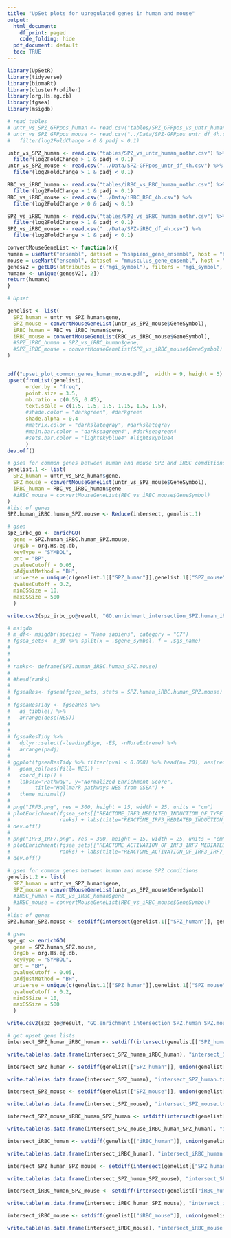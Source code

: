 ```yaml
---
title: "UpSet plots for upregulated genes in human and mouse"
output:
  html_document:
    df_print: paged
    code_folding: hide
  pdf_document: default
  toc: TRUE
---
```


```r
library(UpSetR)
library(tidyverse)
library(biomaRt)
library(clusterProfiler)
library(org.Hs.eg.db)
library(fgsea)
library(msigdb)
```

```r
# read tables
# untr_vs_SPZ_GFPpos_human <- read.csv("tables/SPZ_GFPpos_vs_untr_human.csv")
# untr_vs_SPZ_GFPpos_mouse <- read.csv("../Data/SPZ-GFPpos_untr_df_4h.csv") %>% 
#   filter(log2FoldChange > 0 & padj < 0.1)

untr_vs_SPZ_human <- read.csv("tables/SPZ_vs_untr_human_nothr.csv") %>%
  filter(log2FoldChange > 1 & padj < 0.1)
untr_vs_SPZ_mouse <- read.csv("../Data/SPZ-GFPpos_untr_df_4h.csv") %>%
  filter(log2FoldChange > 1 & padj < 0.1)

RBC_vs_iRBC_human <- read.csv("tables/iRBC_vs_RBC_human_nothr.csv") %>% 
  filter(log2FoldChange > 1 & padj < 0.1)
RBC_vs_iRBC_mouse <- read.csv("../Data/iRBC_RBC_4h.csv") %>% 
  filter(log2FoldChange > 0 & padj < 0.1)

SPZ_vs_iRBC_human <- read.csv("tables/SPZ_vs_iRBC_human_nothr.csv") %>%
  filter(log2FoldChange > 1 & padj < 0.1)
SPZ_vs_iRBC_mouse <- read.csv("../Data/SPZ-iRBC_df_4h.csv") %>%
  filter(log2FoldChange > 1 & padj < 0.1)
```

```r
convertMouseGeneList <- function(x){
human = useMart("ensembl", dataset = "hsapiens_gene_ensembl", host = "https://dec2021.archive.ensembl.org")
mouse = useMart("ensembl", dataset = "mmusculus_gene_ensembl", host = "https://dec2021.archive.ensembl.org")
genesV2 = getLDS(attributes = c("mgi_symbol"), filters = "mgi_symbol", values = x , mart = mouse, attributesL = c("hgnc_symbol"), martL = human, uniqueRows=T)
humanx <- unique(genesV2[, 2])
return(humanx)
}
```


```r
# Upset

genelist <- list(
  SPZ_human = untr_vs_SPZ_human$gene,
  SPZ_mouse = convertMouseGeneList(untr_vs_SPZ_mouse$GeneSymbol),
  iRBC_human = RBC_vs_iRBC_human$gene,
  iRBC_mouse = convertMouseGeneList(RBC_vs_iRBC_mouse$GeneSymbol),
  #SPZ_iRBC_human = SPZ_vs_iRBC_human$gene,
  #SPZ_iRBC_mouse = convertMouseGeneList(SPZ_vs_iRBC_mouse$GeneSymbol)
)


pdf("upset_plot_common_genes_human_mouse.pdf",  width = 9, height = 5)
upset(fromList(genelist),
      order.by = "freq",
      point.size = 3.5,
      mb.ratio = c(0.55, 0.45),
      text.scale = c(1.5, 1.5, 1.5, 1.15, 1.5, 1.5),
      #shade.color = "darkgreen", #darkgreen
      shade.alpha = 0.4
      #matrix.color = "darkslategray", #darkslategray
      #main.bar.color = "darkseagreen4", #darkseagreen4
      #sets.bar.color = "lightskyblue4" #lightskyblue4
      )
dev.off()
```

```r
# gsea for common genes between human and mouse SPZ and iRBC comditions, except iRBC_mouse
genelist.1 <- list(
  SPZ_human = untr_vs_SPZ_human$gene,
  SPZ_mouse = convertMouseGeneList(untr_vs_SPZ_mouse$GeneSymbol),
  iRBC_human = RBC_vs_iRBC_human$gene
  #iRBC_mouse = convertMouseGeneList(RBC_vs_iRBC_mouse$GeneSymbol)
)
#list of genes
SPZ.human_iRBC.human_SPZ.mouse <- Reduce(intersect, genelist.1)

# gsea
spz_irbc_go <- enrichGO(
  gene = SPZ.human_iRBC.human_SPZ.mouse, 
  OrgDb = org.Hs.eg.db, 
  keyType = "SYMBOL", 
  ont = "BP", 
  pvalueCutoff = 0.05, 
  pAdjustMethod = "BH", 
  universe = unique(c(genelist.1[["SPZ_human"]],genelist.1[["SPZ_mouse"]],genelist.1[["iRBC_human"]])),
  qvalueCutoff = 0.2, 
  minGSSize = 10, 
  maxGSSize = 500
  )

write.csv2(spz_irbc_go@result, "GO.enrichment_intersection_SPZ.human_iRBC.human_SPZ.mouse.csv", row.names = F, quote = F)

# msigdb
# m_df<- msigdbr(species = "Homo sapiens", category = "C7")
# fgsea_sets<- m_df %>% split(x = .$gene_symbol, f = .$gs_name)
# 
# 
# 
# ranks<- deframe(SPZ.human_iRBC.human_SPZ.mouse)
# 
# #head(ranks)
# 
# fgseaRes<- fgsea(fgsea_sets, stats = SPZ.human_iRBC.human_SPZ.mouse)
# 
# fgseaResTidy <- fgseaRes %>%
#   as_tibble() %>%
#   arrange(desc(NES))
# 
# 
# fgseaResTidy %>% 
#   dplyr::select(-leadingEdge, -ES, -nMoreExtreme) %>% 
#   arrange(padj) 
# 
# ggplot(fgseaResTidy %>% filter(pval < 0.008) %>% head(n= 20), aes(reorder(pathway, NES), NES)) +
#   geom_col(aes(fill= NES)) +
#   coord_flip() +
#   labs(x="Pathway", y="Normalized Enrichment Score",
#        title="Hallmark pathways NES from GSEA") + 
#   theme_minimal()
# 
# png("IRF3.png", res = 300, height = 15, width = 25, units = "cm")
# plotEnrichment(fgsea_sets[["REACTOME_IRF3_MEDIATED_INDUCTION_OF_TYPE_I_IFN"]],
#                ranks) + labs(title="REACTOME_IRF3_MEDIATED_INDUCTION_OF_TYPE_I_IFN")
# dev.off()
# 
# png("IRF3_IRF7.png", res = 300, height = 15, width = 25, units = "cm")
# plotEnrichment(fgsea_sets[["REACTOME_ACTIVATION_OF_IRF3_IRF7_MEDIATED_BY_TBK1_IKK_EPSILON"]],
#                ranks) + labs(title="REACTOME_ACTIVATION_OF_IRF3_IRF7_MEDIATED_BY_TBK1_IKK_EPSILON")
# dev.off()

```

```r
# gsea for common genes between human and mouse SPZ comditions
genelist.2 <- list(
  SPZ_human = untr_vs_SPZ_human$gene,
  SPZ_mouse = convertMouseGeneList(untr_vs_SPZ_mouse$GeneSymbol)
  #iRBC_human = RBC_vs_iRBC_human$gene
  #iRBC_mouse = convertMouseGeneList(RBC_vs_iRBC_mouse$GeneSymbol)
)
#list of genes
SPZ.human_SPZ.mouse <- setdiff(intersect(genelist.1[["SPZ_human"]], genelist.1[["SPZ_mouse"]]), SPZ.human_iRBC.human_SPZ.mouse)

# gsea
spz_go <- enrichGO(
  gene = SPZ.human_SPZ.mouse, 
  OrgDb = org.Hs.eg.db, 
  keyType = "SYMBOL", 
  ont = "BP", 
  pvalueCutoff = 0.05, 
  pAdjustMethod = "BH", 
  universe = unique(c(genelist.1[["SPZ_human"]],genelist.1[["SPZ_mouse"]])),
  qvalueCutoff = 0.2, 
  minGSSize = 10, 
  maxGSSize = 500
  )

write.csv2(spz_go@result, "GO.enrichment_intersection_SPZ.human_SPZ.mouse.csv", row.names = F, quote = F)

```

```r
# get upset gene lists
intersect_SPZ_human_iRBC_human <- setdiff(intersect(genelist[["SPZ_human"]], genelist[["iRBC_human"]]), union(genelist[["SPZ_mouse"]], genelist[["iRBC_mouse"]]))

write.table(as.data.frame(intersect_SPZ_human_iRBC_human), "intersect_SPZ_human_iRBC_human.txt", row.names = F, quote = F)

intersect_SPZ_human <- setdiff(genelist[["SPZ_human"]], union(genelist[["iRBC_human"]], union(genelist[["SPZ_mouse"]], genelist[["iRBC_mouse"]])))

write.table(as.data.frame(intersect_SPZ_human), "intersect_SPZ_human.txt", row.names = F, quote = F)

intersect_SPZ_mouse <- setdiff(genelist[["SPZ_mouse"]], union(genelist[["iRBC_human"]], union(genelist[["SPZ_human"]], genelist[["iRBC_mouse"]])))

write.table(as.data.frame(intersect_SPZ_mouse), "intersect_SPZ_mouse.txt", row.names = F, quote = F)

intersect_SPZ_mouse_iRBC_human_SPZ_human <- setdiff(intersect(genelist[["SPZ_mouse"]], intersect(genelist[["iRBC_human"]], genelist[["SPZ_human"]])),  genelist[["iRBC_mouse"]])

write.table(as.data.frame(intersect_SPZ_mouse_iRBC_human_SPZ_human), "intersect_SPZ_mouse_iRBC_human_SPZ_human.txt", row.names = F, quote = F)

intersect_iRBC_human <- setdiff(genelist[["iRBC_human"]], union(genelist[["SPZ_human"]], union(genelist[["SPZ_mouse"]], genelist[["iRBC_mouse"]])))

write.table(as.data.frame(intersect_iRBC_human), "intersect_iRBC_human.txt", row.names = F, quote = F)

intersect_SPZ_human_SPZ_mouse <- setdiff(intersect(genelist[["SPZ_human"]], genelist[["SPZ_mouse"]]), union(genelist[["iRBC_human"]], genelist[["iRBC_mouse"]]))

write.table(as.data.frame(intersect_SPZ_human_SPZ_mouse), "intersect_SPZ_human_SPZ_mouse.txt", row.names = F, quote = F)

intersect_iRBC_human_SPZ_mouse <- setdiff(intersect(genelist[["iRBC_human"]], genelist[["SPZ_mouse"]]), union(genelist[["SPZ_human"]], genelist[["iRBC_mouse"]]))

write.table(as.data.frame(intersect_iRBC_human_SPZ_mouse), "intersect_iRBC_human_SPZ_mouse.txt", row.names = F, quote = F)

intersect_iRBC_mouse <- setdiff(genelist[["iRBC_mouse"]], union(genelist[["SPZ_human"]], union(genelist[["SPZ_mouse"]], genelist[["iRBC_human"]])))

write.table(as.data.frame(intersect_iRBC_mouse), "intersect_iRBC_mouse.txt", row.names = F, quote = F)

```

